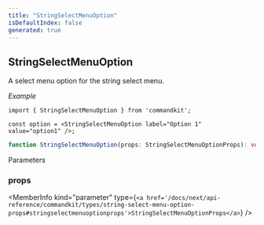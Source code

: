 ```yaml
---
title: "StringSelectMenuOption"
isDefaultIndex: false
generated: true
---
```



<!-- This file was generated from the CommandKit source. Do not modify. Instead, re-run the "docgen" script -->


## StringSelectMenuOption

<GenerationInfo sourceFile="packages/commandkit/src/components/v1/select-menu/SelectMenu.ts" sourceLine="177" packageName="commandkit" />

A select menu option for the string select menu.



*Example*

```tsx
import { StringSelectMenuOption } from 'commandkit';

const option = <StringSelectMenuOption label="Option 1" value="option1" />;
```

```ts title="Signature"
function StringSelectMenuOption(props: StringSelectMenuOptionProps): void
```
Parameters

### props

<MemberInfo kind="parameter" type={`<a href='/docs/next/api-reference/commandkit/types/string-select-menu-option-props#stringselectmenuoptionprops'>StringSelectMenuOptionProps</a>`} />

